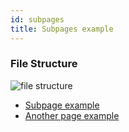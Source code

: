 ```yaml
---
id: subpages
title: Subpages example
---
```


### File Structure

![file structure](../assets/file-structure.PNG)

- [Subpage example](first-subpage)
- [Another page example](another-page)
